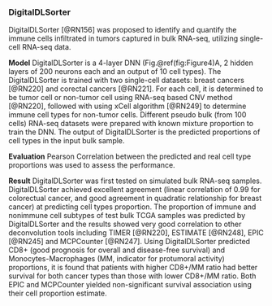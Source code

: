
### DigitalDLSorter {#digitalDLSorter}

DigitalDLSorter [@RN156]<!--[96]--> was proposed to identify and quantify the immune cells infiltrated in tumors captured in bulk RNA-seq, utilizing single-cell RNA-seq data. 

**Model** DigitalDLSorter is a 4-layer DNN (Fig.\@ref(fig:Figure4)A, 2 hidden layers of 200 neurons each and an output of 10 cell types). The DigitalDLSorter is trained with two single-cell datasets: breast cancers [@RN220]<!--[97]--> and corectal cancers [@RN221]<!--[98]-->. For each cell, it is determined to be tumor cell or non-tumor cell using RNA-seq based CNV method [@RN220]<!--[97]-->, followed with using xCell algorithm [@RN249]<!--[99]--> to determine immune cell types for non-tumor cells. Different pseudo bulk (from 100 cells) RNA-seq datasets were prepared with known mixture proportion to train the DNN. The output of DigitalDLSorter is the predicted proportions of cell types in the input bulk sample.  

**Evaluation**  Pearson Correlation between the predicted and real cell type proportions was used to assess the performance. 

**Result** DigitalDLSorter was first tested on simulated bulk RNA-seq samples. DigitalDLSorter achieved excellent agreement (linear correlation of 0.99 for colorectual cancer, and good agreement in quadratic relationship for breast cancer) at predicting cell types proportion. The proportion of immune and nonimmune cell subtypes of test bulk TCGA samples was predicted by DigitalDLSorter and the results showed very good correlation to other deconvolution tools including TIMER [@RN220]<!--[97]-->, ESTIMATE [@RN248]<!--[100]-->, EPIC [@RN245]<!--[101]--> and MCPCounter [@RN247]<!--[102]-->. Using DigitalDLSorter predicted CD8+ (good prognosis for overall and disease-free survival) and Monocytes-Macrophages (MM, indicator for protumoral activity) proportions, it is found that patients with higher CD8+/MM ratio had better survival for both cancer types than those with lower CD8+/MM ratio. Both EPIC and MCPCounter yielded non-significant survival association using their cell proportion estimate.

